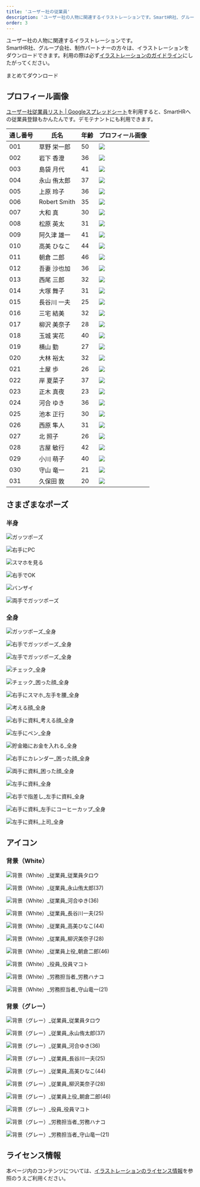 ```yaml
---
title: 'ユーザー社の従業員'
description: 'ユーザー社の人物に関連するイラストレーションです。SmartHR社、グループ会社、制作パートナーの方々は、イラストレーションをダウンロードできます。イラストレーションのガイドラインにしたがって利用してください。'
order: 3
---
```



ユーザー社の人物に関連するイラストレーションです。  
SmartHR社、グループ会社、制作パートナーの方々は、イラストレーションをダウンロードできます。利用の際は必ず[イラストレーションのガイドライン](/basics/illustration/#h1)にしたがってください。  

<SecondaryButtonAnchor href="/downloads/user-co.zip" downloads>まとめてダウンロード</SecondaryButtonAnchor>

## プロフィール画像

<!-- textlint-disable -->

<a href ="https://docs.google.com/spreadsheets/d/1rhOjOikPm1CDVwsJc2Sk9amOmXMxdL7GF0iIsLlP9UM/edit#gid=0" target="_blank">ユーザー社従業員リスト | Googleスプレッドシート</a>を利用すると、SmartHRへの従業員登録もかんたんです。デモテナントにも利用できます。

<!-- textlint-enable -->

| 通し番号 | 氏名 | 年齢 | プロフィール画像 |
| --- | --- | --- | --- |
| 001 | 草野 栄一郎 | 50 | ![](./images/user-co/profile/001_草野栄一郎(50).png) |
| 002 | 岩下 香澄 | 36 | ![](./images/user-co/profile/002_岩下香澄(36).png) |
| 003 | 島袋 月代 | 41 | ![](./images/user-co/profile/003_島袋月代(41).png) |
| 004 | 永山 侑太郎 | 37 | ![](./images/user-co/profile/004_永山侑太郎(37).png) |
| 005 | 上原 玲子 | 36 | ![](./images/user-co/profile/005_上原玲子(36).png) |
| 006 | Robert Smith | 35 | ![](./images/user-co/profile/006_RobertSmith(35).png) |
| 007 | 大和 真 | 30 | ![](./images/user-co/profile/007_大和真(30).png) |
| 008 | 松原 英太 | 31 | ![](./images/user-co/profile/008_松原英太(31).png) |
| 009 | 阿久津 雄一 | 41 | ![](./images/user-co/profile/009_阿久津雄一(41).png) |
| 010 | 高美 ひなこ | 44 | ![](./images/user-co/profile/010_高美ひなこ(44).png) |
| 011 | 朝倉 二郎 | 46 | ![](./images/user-co/profile/011_朝倉二郎(46).png) |
| 012 | 吾妻 沙也加 | 36 | ![](./images/user-co/profile/012_吾妻沙也加(36).png) |
| 013 | 西尾 三郎 | 32 | ![](./images/user-co/profile/013_西尾三郎(32).png) |
| 014 | 大塚 舞子 | 31 | ![](./images/user-co/profile/014_大塚舞子(31).png) |
| 015 | 長谷川 一夫 | 25 | ![](./images/user-co/profile/015_長谷川一夫(25).png) |
| 016 | 三宅 結美 | 32 | ![](./images/user-co/profile/016_三宅結美(32).png) |
| 017 | 柳沢 美奈子 | 28 | ![](./images/user-co/profile/017_柳沢美奈子(28).png) |
| 018 | 玉城 実花 | 40 | ![](./images/user-co/profile/018_玉城実花(40).png) |
| 019 | 横山 勤 | 27 | ![](./images/user-co/profile/019_横山勤(27).png) |
| 020 | 大林 裕太 | 32 | ![](./images/user-co/profile/020_大林裕太(32).png) |
| 021 | 土屋 歩 | 26 | ![](./images/user-co/profile/021_土屋歩(26).png) |
| 022 | 岸 夏菜子 | 37 | ![](./images/user-co/profile/022_岸夏菜子(37).png) |
| 023 | 正木 真夜 | 23 | ![](./images/user-co/profile/023_正木真夜(27).png) |
| 024 | 河合 ゆき | 36 | ![](./images/user-co/profile/024_河合ゆき(36).png) |
| 025 | 池本 正行 | 30 | ![](./images/user-co/profile/025_池本正行(30).png) |
| 026 | 西原 隼人 | 31 | ![](./images/user-co/profile/026_西原隼人(31).png) |
| 027 | 北 照子 | 26 | ![](./images/user-co/profile/027_北照子(26).png) |
| 028 | 古屋 敏行 | 42 | ![](./images/user-co/profile/028_古屋敏行(42).png) |
| 029 | 小川 萌子 | 40 | ![](./images/user-co/profile/029_小川萌子(40).png) |
| 030 | 守山 竜一 | 21 | ![](./images/user-co/profile/030_守山竜一(21).png) |
| 031 | 久保田 敦 | 20 | ![](./images/user-co/profile/031_久保田敦(20).png) |


## さまざまなポーズ

### 半身

<Grid autoRepeat="auto-fill" size="130px">

  ![ガッツポーズ](./images/user-co/pose/ガッツポーズ.png)

  ![右手にPC](./images/user-co/pose/右手にPC.png)

  ![スマホを見る](./images/user-co/pose/スマホを見る.png)

  ![右手でOK](./images/user-co/pose/右手でOK.png)

  ![バンザイ](./images/user-co/pose/バンザイ.png)

  ![両手でガッツポーズ](./images/user-co/pose/両手でガッツポーズ.png)

</Grid>


### 全身

<Grid autoRepeat="auto-fill" size="130px">

  ![ガッツポーズ_全身](./images/user-co/pose/ガッツポーズ_全身.png)

  ![右手でガッツポーズ_全身](./images/user-co/pose/右手でガッツポーズ_全身.png)

  ![左手でガッツポーズ_全身](./images/user-co/pose/左手でガッツポーズ_全身.png)

  ![チェック_全身](./images/user-co/pose/チェック_全身.png)

  ![チェック_困った顔_全身](./images/user-co/pose/チェック_困った顔_全身.png)

  ![右手にスマホ_左手を腰_全身](./images/user-co/pose/右手にスマホ_左手を腰_全身.png)

  ![考える顔_全身](./images/user-co/pose/考える顔_全身.png)

  ![右手に資料_考える顔_全身](./images/user-co/pose/右手に資料_考える顔_全身.png)

  ![左手にペン_全身](./images/user-co/pose/左手にペン_全身.png)

  ![貯金箱にお金を入れる_全身](./images/user-co/pose/貯金箱にお金を入れる_全身.png)

  ![右手にカレンダー_困った顔_全身](./images/user-co/pose/右手にカレンダー_困った顔_全身.png)

  ![両手に資料_困った顔_全身](./images/user-co/pose/両手に資料_困った顔_全身.png)

  ![左手に資料_全身](./images/user-co/pose/左手に資料_全身.png)

  ![右手で指差し_左手に資料_全身](./images/user-co/pose/右手で指差し_左手に資料_全身.png)

  ![右手に資料_左手にコーヒーカップ_全身](./images/user-co/pose/右手に資料_左手にコーヒーカップ_全身.png)

  ![左手に資料_上司_全身](./images/user-co/pose/左手に資料_上司_全身.png)

</Grid>



## アイコン

### 背景（White）

<Grid autoRepeat="auto-fill" size="100px">

  <ImgWithDesc description="従業員 / 従業員 タロウ">

  ![背景（White）_従業員_従業員タロウ](./images/user-co/icon/背景（White）_従業員_従業員タロウ.png)

  </ImgWithDesc>

  <ImgWithDesc description="従業員 / 永山 侑太郎(37)">

  ![背景（White）_従業員_永山侑太郎(37)](./images/user-co/icon/背景（White）_従業員_永山侑太郎(37).png)

  </ImgWithDesc>

  <ImgWithDesc description="従業員 / 河合 ゆき(36)">

  ![背景（White）_従業員_河合ゆき(36)](./images/user-co/icon/背景（White）_従業員_河合ゆき(36).png)

  </ImgWithDesc>

  <ImgWithDesc description="従業員 / 長谷川 一夫(25)">

  ![背景（White）_従業員_長谷川一夫(25)](./images/user-co/icon/背景（White）_従業員_長谷川一夫(25).png)

  </ImgWithDesc>

  <ImgWithDesc description="従業員 / 高美 ひなこ(44)">

  ![背景（White）_従業員_高美ひなこ(44)](./images/user-co/icon/背景（White）_従業員_高美ひなこ(44).png)

  </ImgWithDesc>

  <ImgWithDesc description="従業員 / 柳沢 美奈子(28)">

  ![背景（White）_従業員_柳沢美奈子(28)](./images/user-co/icon/背景（White）_従業員_柳沢美奈子(28).png)

  </ImgWithDesc>

  <ImgWithDesc description="従業員上役 / 朝倉 二郎(46)">

  ![背景（White）_従業員上役_朝倉二郎(46)](./images/user-co/icon/背景（White）_従業員上役_朝倉二郎(46).png)

  </ImgWithDesc>

  <ImgWithDesc description="役員 / 役員 マコト">

  ![背景（White）_役員_役員マコト](./images/user-co/icon/背景（White）_役員_役員マコト.png)

  </ImgWithDesc>

  <ImgWithDesc description="労務担当者 / 労務 ハナコ">

  ![背景（White）_労務担当者_労務ハナコ](./images/user-co/icon/背景（White）_労務担当者_労務ハナコ.png)

  </ImgWithDesc>

  <ImgWithDesc description="労務担当者 / 守山 竜一(21)">

  ![背景（White）_労務担当者_守山竜一(21)](./images/user-co/icon/背景（White）_労務担当者_守山竜一(21).png)

  </ImgWithDesc>

</Grid>


### 背景（グレー）

<Grid autoRepeat="auto-fill" size="100px">

  <ImgWithDesc description="従業員 / 従業員 タロウ">

  ![背景（グレー）_従業員_従業員タロウ](./images/user-co/icon/背景（グレー）_従業員_従業員タロウ.png)

  </ImgWithDesc>

  <ImgWithDesc description="従業員 / 永山 侑太郎(37)">

  ![背景（グレー）_従業員_永山侑太郎(37)](./images/user-co/icon/背景（グレー）_従業員_永山侑太郎(37).png)

  </ImgWithDesc>

  <ImgWithDesc description="従業員 / 河合 ゆき(36)">

  ![背景（グレー）_従業員_河合ゆき(36)](./images/user-co/icon/背景（グレー）_従業員_河合ゆき(36).png)

  </ImgWithDesc>

  <ImgWithDesc description="従業員 / 長谷川 一夫(25)">

  ![背景（グレー）_従業員_長谷川一夫(25)](./images/user-co/icon/背景（グレー）_従業員_長谷川一夫(25).png)

  </ImgWithDesc>

  <ImgWithDesc description="従業員 / 高美 ひなこ(44)">

  ![背景（グレー）_従業員_高美ひなこ(44)](./images/user-co/icon/背景（グレー）_従業員_高美ひなこ(44).png)

  </ImgWithDesc>

  <ImgWithDesc description="従業員 / 柳沢 美奈子(28)">

  ![背景（グレー）_従業員_柳沢美奈子(28)](./images/user-co/icon/背景（グレー）_従業員_柳沢美奈子(28).png)

  </ImgWithDesc>

  <ImgWithDesc description="従業員上役 / 朝倉 二郎(46)">

  ![背景（グレー）_従業員上役_朝倉二郎(46)](./images/user-co/icon/背景（グレー）_従業員上役_朝倉二郎(46).png)

  </ImgWithDesc>

  <ImgWithDesc description="役員 / 役員 マコト">

  ![背景（グレー）_役員_役員マコト](./images/user-co/icon/背景（グレー）_役員_役員マコト.png)

  </ImgWithDesc>

  <ImgWithDesc description="労務担当者 / 労務 ハナコ">

  ![背景（グレー）_労務担当者_労務ハナコ](./images/user-co/icon/背景（グレー）_労務担当者_労務ハナコ.png)

  </ImgWithDesc>

  <ImgWithDesc description="労務担当者 / 守山 竜一(21)">

  ![背景（グレー）_労務担当者_守山竜一(21)](./images/user-co/icon/背景（グレー）_労務担当者_守山竜一(21).png)

  </ImgWithDesc>

</Grid>


## ライセンス情報
本ページ内のコンテンツについては、[イラストレーションのライセンス情報](/basics/illustration/#h2-1)を参照のうえご利用ください。
